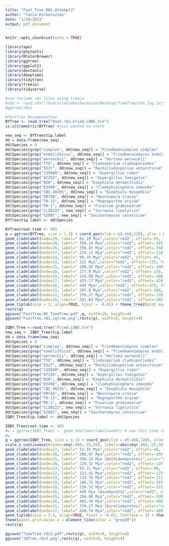 ```yaml
---
title: "Fast_Tree_R8S.Attempt3"
author: "Tania Kurbessoian"
date: "1/24/2021"
output: pdf_document
---
```

  
```r
knitr::opts_chunk$set(echo = TRUE)
```

```R
library(ape)
library(phytools)
library(RColorBrewer)
library(ggtree)
library(ggplot2)
library(devtools)
library(deeptime)
library(tidytree)
library(treeio)
library(tidyverse)
```

```R
#can include r8s files using treeio
#r8s <- read.r8s("/Users/taniakurbessoian/Desktop/TimeTree/r8s_log.txt")
#ggtree(r8s)

#FastTree Documentation
BYTree <- read.tree("Root.r8s.Fried.LONG.tre")
is.ultrametric(BYTree) #just wanted to check

new_seq <- BYTree$tip.label
dd = data.frame(new_seq)
dd$Species = 0
dd$Species[grep("simplex", dd$new_seq)] = "Friedmanniomyces simplex"
dd$Species[grep("endolithicus", dd$new_seq)] = "Friedmanniomyces endolithicus"
dd$Species[grep("werneckii", dd$new_seq)] = "Hortaea werneckii"
dd$Species[grep("TYU", dd$new_seq)] = "Cladosporium cladosporiodes"
dd$Species[grep("5527", dd$new_seq)] = "Rachicladosporium antarcticum"
dd$Species[grep("135680", dd$new_seq)] = "Aspergillus ruber"
dd$Species[grep("Af293", dd$new_seq)] = "Aspergillus fumigatus"
dd$Species[grep("NIH", dd$new_seq)] = "Exophiala dermatitidis"
dd$Species[grep("83496", dd$new_seq)] = "Cladophialophora immunda"
dd$Species[grep("CBS_40295", dd$new_seq)] = "Exophiala mesophila"
dd$Species[grep("OR74A", dd$new_seq)] = "Neurospora crassa"
dd$Species[grep("70-15", dd$new_seq)] = "Magnaporthe oryzae"
dd$Species[grep("PH-1", dd$new_seq)] = "Fusarium graminearum"
dd$Species[grep("CLIB122", new_seq)] = "Yarrowia lipolytica"
dd$Species[grep("S288C", new_seq)] = "Saccharomyces cerevisiae"  
BYTree$tip.label <- dd$Species

BYTree$root.time <- 485
q = ggtree(BYTree, size = 1.1) + coord_geo(xlim = c(-460,120), ylim = c(0.95,Ntip(BYTree)), neg = TRUE, expand = 5) + scale_x_continuous(breaks=seq(-460,-25,50), labels=abs(seq(-460,-25,50)))  + geom_tree() +
geom_cladelabel(node=29, label=" 62.19 Mya",color="red2", offset=-55, fontsize = 2, barsize = 0) +
geom_cladelabel(node=28, label=" 350.14 Mya",color="red2", offset=-345, fontsize = 2, barsize = 0) +
geom_cladelabel(node=26, label=" 356.87 Mya",color="red2", offset=-350, fontsize = 2, vjust = 2.5, barsize = 0)+ 
geom_cladelabel(node=27, label=" 224.11 Mya",color="red2", offset=-218, fontsize = 2, barsize = 0)+ 
geom_cladelabel(node=24, label=" 90.76 Mya",color="red2", offset=-84, fontsize = 2, barsize = 0) + 
geom_cladelabel(node=23, label=" 121 Mya",color="red2", offset=-115, fontsize = 2, barsize = 0, vjust = 2) + 
geom_cladelabel(node=25, label=" 106.93 Mya",color="red2", offset=-100, fontsize = 2, barsize = 0) + 
geom_cladelabel(node=20, label=" 177.9 Mya",color="red2", offset=-170, fontsize = 2, barsize = 0) + 
geom_cladelabel(node=19, label=" 214.89 Mya",color="red2", offset=-208, fontsize = 2, vjust = 2, barsize = 0) + 
geom_cladelabel(node=17, label=" 425.77 Mya",color="red2", offset=-420, fontsize = 2, vjust = 15, barsize = 0) + 
geom_cladelabel(node=16, label=" 449 Mya",color="red2", offset=-470, fontsize = 2, vjust = 22, barsize = 0) + 
geom_cladelabel(node=21, label=" 387.8 Mya",color="red2", offset=-380, fontsize = 2, barsize = 0) + 
geom_cladelabel(node=22, label=" 376.27 Mya",color="red2", offset=-370, fontsize = 2, barsize = 0) + 
geom_cladelabel(node=18, label=" 391.64 Mya",color="red2", offset=-385, fontsize = 2, vjust = 12, barsize = 0) +
geom_tiplab(size = 3, align=TRUE, hjust = -0.02) + theme_tree2(plot.margin=margin(5, 5, 5, 5))
revts(q)
ggsave("FastTree.BY_TimeTree.pdf",q, width=10, height=4)
ggsave("FastTree.r8s.iqtree.png",revts(q), width=8, height=4)
```

```R
IQBY_Tree <-read.tree("Fried.LONG.tre")
new_seq <- IQBY_Tree$tip.label
dd = data.frame(new_seq)
dd$Species = 0
dd$Species[grep("simplex", dd$new_seq)] = "Friedmanniomyces simplex"
dd$Species[grep("endolithicus", dd$new_seq)] = "Friedmanniomyces endolithicus"
dd$Species[grep("werneckii", dd$new_seq)] = "Hortaea werneckii"
dd$Species[grep("TYU", dd$new_seq)] = "Cladosporium cladosporiodes"
dd$Species[grep("5527", dd$new_seq)] = "Rachicladosporium antarcticum"
dd$Species[grep("135680", dd$new_seq)] = "Aspergillus ruber"
dd$Species[grep("Af293", dd$new_seq)] = "Aspergillus fumigatus"
dd$Species[grep("NIH", dd$new_seq)] = "Exophiala dermatitidis"
dd$Species[grep("83496", dd$new_seq)] = "Cladophialophora immunda"
dd$Species[grep("CBS_40295", dd$new_seq)] = "Exophiala mesophila"
dd$Species[grep("OR74A", dd$new_seq)] = "Neurospora crassa"
dd$Species[grep("70-15", dd$new_seq)] = "Magnaporthe oryzae"
dd$Species[grep("PH-1", dd$new_seq)] = "Fusarium graminearum"
dd$Species[grep("CLIB122", new_seq)] = "Yarrowia lipolytica"
dd$Species[grep("S288C", new_seq)] = "Saccharomyces cerevisiae"  
IQBY_Tree$tip.label <- dd$Species

IQBY_Tree$root.time <- 485
#w = ggtree(IQBY_Tree) +  geom_text(aes(label=node)) # use this code to show the nodes
#w
q = ggtree(IQBY_Tree, size = 1.1) + coord_geo(xlim = c(-460,120), ylim = c(0.95,Ntip(IQBY_Tree)), neg = TRUE, expand = 5) +
scale_x_continuous(breaks=seq(-460,-25,50), labels=abs(seq(-460,-25,50)))  + geom_tree() +
geom_cladelabel(node=27, label=" 53.35 Mya",color="red2", offset=-46, fontsize = 2, barsize = 0) +
geom_cladelabel(node=26, label=" 206.97 Mya",color="red2", offset=-205, fontsize = 2, barsize = 0, vjust = 1.5) +
geom_cladelabel(node=25, label=" 350.14 Mya (Dothideomycetes)",color="red2", offset=-345, fontsize = 2, vjust = 2, barsize = 0)+ 
geom_cladelabel(node=28, label=" 229.32 Mya",color="red2", offset=-225, fontsize = 2, barsize = 0)+ 
geom_cladelabel(node=23, label=" 93.31 Mya",color="red2", offset=-90, fontsize = 2, barsize = 0) + 
geom_cladelabel(node=22, label=" 123.41 Mya",color="red2", offset=-123, fontsize = 2, barsize = 0, vjust = 2) + 
geom_cladelabel(node=24, label=" 113.76 Mya",color="red2", offset=-111, fontsize = 2, barsize = 0) + 
geom_cladelabel(node=19, label=" 186.72 Mya",color="red2", offset=-185, fontsize = 2, barsize = 0) + 
geom_cladelabel(node=18, label=" 226.52 Mya",color="red2", offset=-225, fontsize = 2, vjust = 1.5, barsize = 0) + 
geom_cladelabel(node=16, label=" 449 Mya (Ascomycota)",color="red2", offset=-447, fontsize = 2, barsize = 0, vjust = 21) + 
geom_cladelabel(node=29, label=" 294.88 Mya",color="red2", offset=-290, fontsize = 2, barsize = 0) + 
geom_cladelabel(node=20, label=" 403.34 Mya",color="red2", offset=-400, fontsize = 2, barsize = 0, vjust = 2) + 
geom_cladelabel(node=21, label=" 376.27 Mya (Eurotiomycetes)",color="red2", offset=-373, fontsize = 2, barsize = 0, vjust = 2) + 
geom_cladelabel(node=17, label=" 410.74 Mya",color="red2", offset=-409, fontsize = 2, vjust = 13, barsize = 0) +
geom_tiplab(size = 3.1, align=TRUE, hjust = -0.02, fontface = 3) + theme_tree2() +  
theme(panel.grid.major.x = element_line(color = "grey80"))
revts(q)

ggsave("TimeTree.r8s3.pdf",revts(q), width=8, height=4)
ggsave("IQTree.r8s3.png",revts(q), width=8, height=4)
```
